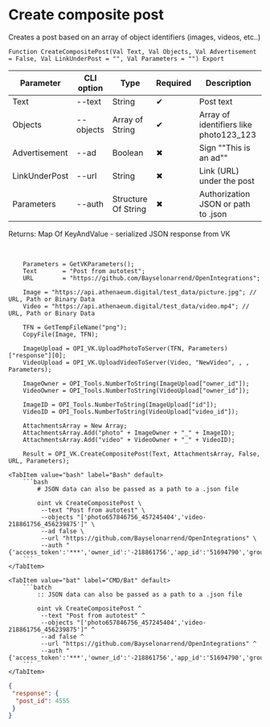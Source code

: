 ﻿---
sidebar_position: 2
---


# Create composite post
 Creates a post based on an array of object identifiers (images, videos, etc..)



`Function CreateCompositePost(Val Text, Val Objects, Val Advertisement = False, Val LinkUnderPost = "", Val Parameters = "") Export`

  | Parameter | CLI option | Type | Required | Description |
  |-|-|-|-|-|
  | Text | --text | String | &#x2714; | Post text |
  | Objects | --objects | Array of String | &#x2714; | Array of identifiers like photo123_123 |
  | Advertisement | --ad | Boolean | &#x2716; | Sign ""This is an ad"" |
  | LinkUnderPost | --url | String | &#x2716; | Link (URL) under the post |
  | Parameters | --auth | Structure Of String | &#x2716; | Authorization JSON or path to .json |

  
  Returns:  Map Of KeyAndValue - serialized JSON response from VK

<br/>




```bsl title="1C:Enterprise/OneScript code example"
    Parameters = GetVKParameters();
    Text       = "Post from autotest";
    URL        = "https://github.com/Bayselonarrend/OpenIntegrations";

    Image = "https://api.athenaeum.digital/test_data/picture.jpg"; // URL, Path or Binary Data
    Video = "https://api.athenaeum.digital/test_data/video.mp4"; // URL, Path or Binary Data

    TFN = GetTempFileName("png");
    CopyFile(Image, TFN);

    ImageUpload = OPI_VK.UploadPhotoToServer(TFN, Parameters)["response"][0];
    VideoUpload = OPI_VK.UploadVideoToServer(Video, "NewVideo", , , Parameters);

    ImageOwner = OPI_Tools.NumberToString(ImageUpload["owner_id"]);
    VideoOwner = OPI_Tools.NumberToString(VideoUpload["owner_id"]);

    ImageID = OPI_Tools.NumberToString(ImageUpload["id"]);
    VideoID = OPI_Tools.NumberToString(VideoUpload["video_id"]);

    AttachmentsArray = New Array;
    AttachmentsArray.Add("photo" + ImageOwner + "_" + ImageID);
    AttachmentsArray.Add("video" + VideoOwner + "_" + VideoID);

    Result = OPI_VK.CreateCompositePost(Text, AttachmentsArray, False, URL, Parameters);
```
 

 <Tabs>
  
    <TabItem value="bash" label="Bash" default>
        ```bash
            # JSON data can also be passed as a path to a .json file
            
            oint vk CreateCompositePost \
             --text "Post from autotest" \
             --objects "['photo657846756_457245404','video-218861756_456239875']" \
             --ad false \
             --url "https://github.com/Bayselonarrend/OpenIntegrations" \
             --auth "{'access_token':'***','owner_id':'-218861756','app_id':'51694790','group_id':'218861756'}"
        ```
    </TabItem>
  
    <TabItem value="bat" label="CMD/Bat" default>
        ```batch
            :: JSON data can also be passed as a path to a .json file
            
            oint vk CreateCompositePost ^
             --text "Post from autotest" ^
             --objects "['photo657846756_457245404','video-218861756_456239875']" ^
             --ad false ^
             --url "https://github.com/Bayselonarrend/OpenIntegrations" ^
             --auth "{'access_token':'***','owner_id':'-218861756','app_id':'51694790','group_id':'218861756'}"
        ```
    </TabItem>
</Tabs>


```json title="Result"
{
 "response": {
  "post_id": 4555
 }
}
```
